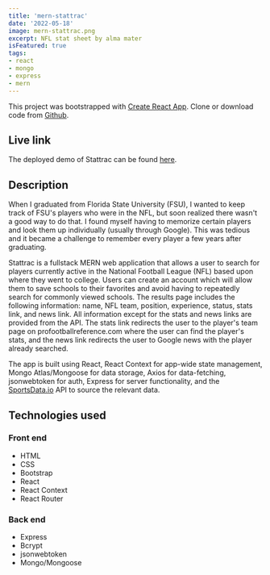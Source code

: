 ```yaml
---
title: 'mern-stattrac'
date: '2022-05-18'
image: mern-stattrac.png
excerpt: NFL stat sheet by alma mater
isFeatured: true
tags:
- react
- mongo
- express
- mern
---
```


This project was bootstrapped with [Create React App](https://github.com/facebook/create-react-app). Clone or download code from <a href="https://github.com/alexfotopoulos/mern-stattrac" target="_blank" rel="noreferrer">Github</a>.

## Live link

The deployed demo of Stattrac can be found <a href="https://foto-stattrac.herokuapp.com/" target="_blank" rel="noreferrer">here</a>.

## Description

When I graduated from Florida State University (FSU), I wanted to keep track of FSU's players who were in the NFL, but soon realized there wasn't a good way to do that. I found myself having to memorize certain players and look them up individually (usually through Google). This was tedious and it became a challenge to remember every player a few years after graduating. 

Stattrac is a fullstack MERN web application that allows a user to search for players currently active in the National Football League (NFL) based upon where they went to college. Users can create an account which will allow them to save schools to their favorites and avoid having to repeatedly search for commonly viewed schools. The results page includes the following information: name, NFL team, position, experience, status, stats link, and news link. All information except for the stats and news links are provided from the API. The stats link redirects the user to the player's team page on profootballreference.com where the user can find the player's stats, and the news link redirects the user to Google news with the player already searched.

The app is built using React, React Context for app-wide state management, Mongo Atlas/Mongoose for data storage, Axios for data-fetching, jsonwebtoken for auth, Express for server functionality, and the [SportsData.io](https://sportsdata.io/) API to source the relevant data.

## Technologies used

### Front end
- HTML
- CSS
- Bootstrap
- React
- React Context
- React Router
 
### Back end
- Express
- Bcrypt
- jsonwebtoken
- Mongo/Mongoose